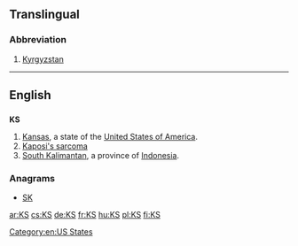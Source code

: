 {{also|ks|k's|K's|kS}}
==Translingual==

===Abbreviation===
{{head|mul|abbreviation}}

# [[Kyrgyzstan]]

----

==English==

==={{abbreviation}}===
'''KS'''

# [[Kansas]], a state of the [[United States of America]].
# [[w:Kaposi's sarcoma|Kaposi's sarcoma]]
# [[South Kalimantan]], a province of [[Indonesia]].

===Anagrams===
* [[SK#English|SK]]

[[Category:en:US States]]

[[ar:KS]]
[[cs:KS]]
[[de:KS]]
[[fr:KS]]
[[hu:KS]]
[[pl:KS]]
[[fi:KS]]
